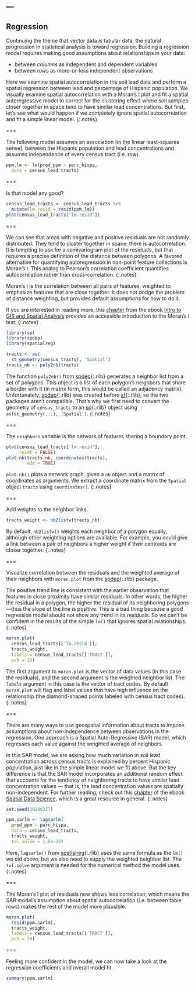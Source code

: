 ---
---

## Regression

Continuing the theme that vector data *is* tabular data, the natural
progression in statistical analysis is toward regression. Building a regression
model requires making good assumptions about relationships in your data:

- between *columns* as independent and dependent variables
- between *rows* as more-or-less independent observations

Here we examine spatial autocorrelation in the soil lead data and 
perform a spatial regression between lead and
percentage of Hispanic population. We visually examine spatial
autocorrelation with a Moran's I plot and fit a spatial autoregressive
model to correct for the clustering effect where soil samples closer
together in space tend to have similar lead concentrations.
But first, let's see what would happen if we completely ignore
spatial autocorrelation and fit a simple linear model.
{:.notes}

===

The following model assumes an association (in the linear least-squares sense),
between the Hispanic population and lead concentrations and assumes independence
of every census tract (i.e. row).

```r
ppm.lm <- lm(pred_ppm ~ perc_hispa,
  data = census_lead_tracts)
```

===

Is that model any good?

```r
census_lead_tracts <- census_lead_tracts %>%
  mutate(lm.resid = resid(ppm.lm))
plot(census_lead_tracts['lm.resid'])
```

===

We can see that areas with negative and positive residuals are not randomly distributed.
They tend to cluster together in space: there is
autocorrelation. It is tempting to ask for a semivariogram plot of the
residuals, but that requires a precise definition of the distance between
polygons. A favored alternative for quantifying autoregression in non-point
feature collections is Moran's I. This analog to Pearson's correlation
coefficient quantifies autocorrelation rather than cross-correlation.
{:.notes}

Moran's I is the correlation between all pairs of features, weighted to
emphasize features that are close together. It does not dodge the problem of
distance weighting, but provides default assumptions for how to do it.

If you are interested in reading more, this [chapter](https://mgimond.github.io/Spatial/spatial-autocorrelation.html) from
the ebook [Intro to GIS and Spatial Analysis](https://mgimond.github.io/Spatial/index.html)
provides an accessible introduction to the Moran's I test.
{:.notes}

```r
library(sp)
library(spdep)
library(spatialreg)

tracts <- as(
  st_geometry(census_tracts), 'Spatial')
tracts_nb <- poly2nb(tracts)
```

The function `poly2nb()` from [spdep](){:.rlib} generates a neighbor list from
a set of polygons. This object is a list of each polygon's neighbors that share
a border with it (in matrix form, this would be called an adjacency matrix).
Unfortunately, [spdep](){:.rlib} was created before [sf](){:.rlib}, so the two 
packages aren't compatible. That's why we first need to convert the geometry of `census_tracts` 
to an [sp](){:.rlib} object using `as(st_geometry(...), 'Spatial')`.
{:.notes}

===

The `neighbors` variable is the network of features sharing a boundary point.

```r
plot(census_lead_tracts['lm.resid'],
     reset = FALSE)
plot.nb(tracts_nb, coordinates(tracts),
        add = TRUE)
```

`plot.nb()` plots a network graph, given a `nb` object and a matrix of coordinates as 
arguments. We extract a coordinate matrix from the `Spatial` object `tracts` using
`coordinates()`.
{:.notes}

===

Add weights to the neighbor links.

```r
tracts_weight <- nb2listw(tracts_nb)
```

By default, `nb2listw()` weights each neighbor of a polygon equally, although other
weighting options are available. For example, you could give a link between a pair
of neighbors a higher weight if their centroids are closer together.
{:.notes}

===

Visualize correlation between the residuals and the weighted average
of their neighbors with `moran.plot` from the
[spdep](){:.rlib} package. 

The positive trend line is consistent with the
earlier observation that features in close proximity have similar
residuals. In other words, the higher the residual
in a polygon, the higher the residual of its 
neighboring polygons---thus the slope of the line is positive. This is
a bad thing because a good regression model should not show any
trend in its residuals. So we can't be confident in the results of the
simple `lm()` that ignores spatial relationships.
{:.notes}

```r
moran.plot(
  census_lead_tracts[['lm.resid']],
  tracts_weight,
  labels = census_lead_tracts[['TRACT']],
  pch = 19)
```

The first argument to `moran.plot` is the vector of data values (in this case the residuals),
and the second argument is the weighted neighbor list. The `labels` argument in this
case is the vector of tract codes. By default `moran.plot` will flag and label values
that have high influence on the relationship (the diamond-shaped points labeled with 
census tract codes).
{:.notes}

===

There are many ways to use geospatial information about tracts to impose
assumptions about non-independence between observations in the regression. One
approach is a Spatial Auto-Regressive (SAR) model, which regresses each value against
the weighted average of neighbors.

In this SAR model, we are asking how much variation in soil lead concentration across
census tracts is explained by percent Hispanic population, just like in the simple
linear model we fit above. But the key difference is that the SAR model incorporates
an additional random effect that accounts for the tendency of neighboring tracts to
have similar lead concentration values --- that is, the lead concentration
values are spatially non-independent. For further reading, check out this
[chapter](https://keen-swartz-3146c4.netlify.app/spatial-regression.html) of the
ebook [Spatial Data Science](https://keen-swartz-3146c4.netlify.app/), which is 
a great resource in general.
{:.notes}

```r
set.seed(20190327)
```
```r
ppm.sarlm <- lagsarlm(
  pred_ppm ~ perc_hispa,
  data = census_lead_tracts,
  tracts_weight,
  tol.solve = 1.0e-30)
```

Here, `lagsarlm()` from [spatialreg](){:.rlib} uses the same formula as the `lm()` 
we did above, but we also need to supply the weighted neighbor list.
The `tol.solve` argument is needed for the numerical method the model uses.
{:.notes}

===

The Moran's I plot of residuals now shows less correlation; which means the SAR
model's assumption about spatial autocorrelation (i.e. between table rows) makes
the rest of the model more plausible.

```r
moran.plot(
  resid(ppm.sarlm),
  tracts_weight,
  labels = census_lead_tracts[['TRACT']],
  pch = 19)
```

===

Feeling more confident in the model, we can now take a look at the regression
coefficients and overall model fit.

```r
summary(ppm.sarlm)
```


